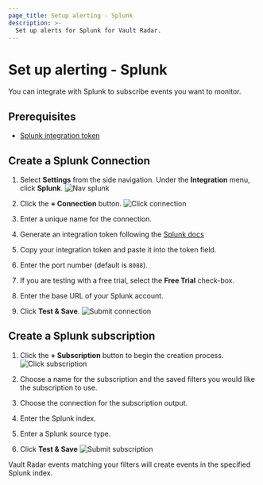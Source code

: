 ```yaml
---
page_title: Setup alerting - Splunk
description: >-
  Set up alerts for Splunk for Vault Radar.
---
```


# Set up alerting - Splunk

You can integrate with Splunk to subscribe events you want to monitor.

## Prerequisites

- [Splunk integration token](https://docs.splunk.com/Documentation/Splunk/9.0.3/Data/UsetheHTTPEventCollector)

## Create a Splunk Connection

1. Select **Settings** from the side navigation. Under the **Integration** menu, click **Splunk**.
   ![Nav splunk](/img/docs/vault-radar/integrations/splunk/splunk-int-1.png)

1. Click the **+ Connection** button.
   ![Click connection](/img/docs/vault-radar/integrations/splunk/splunk-int-2.png)

1. Enter a unique name for the connection.

1. Generate an integration token following the [Splunk docs](https://docs.splunk.com/Documentation/Splunk/9.0.3/Data/UsetheHTTPEventCollector)

1. Copy your integration token and paste it into the token field.

1. Enter the port number (default is `8088`).

1. If you are testing with a free trial, select the **Free Trial** check-box.

1. Enter the base URL of your Splunk account.

1. Click **Test & Save**.
   ![Submit connection](/img/docs/vault-radar/integrations/splunk/splunk-int-3.png)

## Create a Splunk subscription

1. Click the **+ Subscription** button to begin the creation process.
   ![Click subscription](/img/docs/vault-radar/integrations/splunk/splunk-int-4.png)

1. Choose a name for the subscription and the saved filters you would like the subscription to use.

1. Choose the connection for the subscription output.

1. Enter the Splunk index.

1. Enter a Splunk source type.

1. Click **Test & Save**
   ![Submit subscription](/img/docs/vault-radar/integrations/splunk/splunk-int-5.png)

Vault Radar events matching your filters will create events in the specified Splunk index.